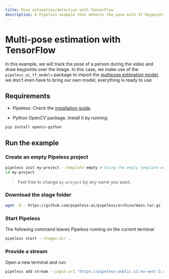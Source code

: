 ```yaml
---
title: Pose estimation/detection with TensorFlow
description: A Pipeless example that detects the pose with 17 keypoints in a video stream
---
```


# Multi-pose estimation with TensorFlow


In this example, we will track the pose of a person during the video and draw keypoints over the image.
In this case, we make use of the `pipeless_ai_tf_models` package to import the [multipose estimation model](/v0/models/tensorflow/multi-pose-estimation), we don't even have to bring our own model, everything is ready to use.

## Requirements

* Pipeless: Check the [installation guide](/v1/getting-started/installation).

* Python OpenCV package. Install it by running:

```bash copy
pip install opencv-python
```

## Run the example

<Steps>

### Create an empty Pipeless project

```bash copy
pipeless init my-project --template empty # Using the empty template we avoid the interactive shell
cd my-project
```

> Feel free to change `my-project` by any name you want.

### Download the stage folder

```bash copy
wget -O - https://github.com/pipeless-ai/pipeless/archive/main.tar.gz | tar -xz --strip=2 "pipeless-main/examples/tf-pose"
```

### Start Pipeless

The following command leaves Pipeless running on the current terminal

```bash copy
pipeless start --stages-dir .
```

### Provide a stream

Open a new terminal and run:

```bash copy
pipeless add stream --input-uri "https://pipeless-public.s3.eu-west-3.amazonaws.com/woman-walking.mp4" --output-uri "screen" --frame-path "tf-pose"
```

</Steps>
